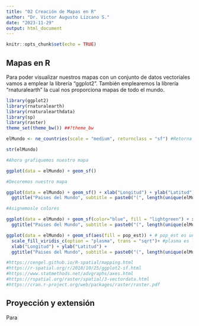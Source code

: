 ```yaml
---
title: "02 Creación de Mapas en R"
author: "Dr. Victor Augusto Lizcano S."
date: "2023-11-29"
output: html_document
---
```


```r
knitr::opts_chunk$set(echo = TRUE)
```

## Mapas en R

Para poder visualizar nuestros mapas con un conjunto de datos vectoriales vamos a emplear la librería "ggplot2". También emplearemos la librería "rnaturalearth" la cual nos proporciona mapas de todo el mundo.

```r
library(ggplot2)
library(rnaturalearth)
library(rnaturalearthdata)
library(sp)
library(raster)
theme_set(theme_bw()) ##?theme_bw

elMundo <- ne_countries(scale = "medium", returnclass = "sf") #Retorna poligonos de cada país del mundo, la escala media es de 1:50, la escala larga de 1:10 y la escala pequeña de 1:110. La clase de retorno puede ser sp o sf para datos espaciales

str(elMundo)

#Ahora grafiquemos nuestro mapa 

ggplot(data = elMundo) + geom_sf()

#Decoremos nuestro mapa

ggplot(data = elMundo) + geom_sf() + xlab("Longitud") + ylab("Latitud") +
  ggtitle("Paises del Mundo", subtitle = paste0("(", length(unique(elMundo$name)), " Paises)"))

#Asignemosle colores

ggplot(data = elMundo) + geom_sf(color="blue", fill = "lightgreen") + xlab("Longitud") + ylab("Latitud") +
  ggtitle("Paises del Mundo", subtitle = paste0("(", length(unique(elMundo$name)), " Paises)"))

ggplot(data = elMundo) + geom_sf(aes(fill = pop_est)) + # pop_est es una de las variables contenidas en el dataset "elMundo"
  scale_fill_viridis_c(option = "plasma", trans = "sqrt")+ #plasma es la variante de colores y sqrt la raíz de la población
  xlab("Longitud") + ylab("Latitud") +
  ggtitle("Paises del Mundo", subtitle = paste0("(", length(unique(elMundo$name)), " Paises)"))

#https://cengel.github.io/R-spatial/mapping.html
#https://r-spatial.org/r/2018/10/25/ggplot2-sf.html
#https://www.statmethods.net/advgraphs/axes.html
#https://rspatial.org/raster/spatial/3-vectordata.html
#https://cran.r-project.org/web/packages/raster/raster.pdf
```
## Proyección y extensión

Para
